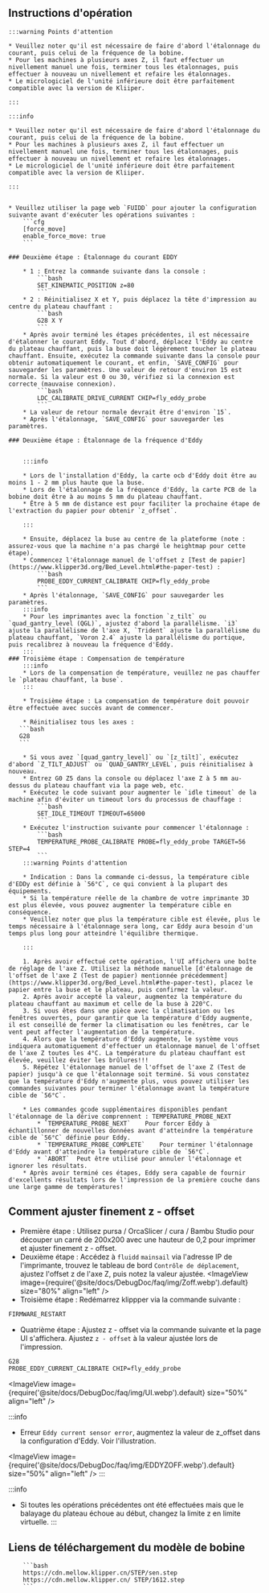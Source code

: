 ## Instructions d'opération

    :::warning Points d'attention

    * Veuillez noter qu'il est nécessaire de faire d'abord l'étalonnage du courant, puis celui de la fréquence de la bobine.
    * Pour les machines à plusieurs axes Z, il faut effectuer un nivellement manuel une fois, terminer tous les étalonnages, puis effectuer à nouveau un nivellement et refaire les étalonnages.
    * Le micrologiciel de l'unité inférieure doit être parfaitement compatible avec la version de Kliiper.

    :::

    :::info

    * Veuillez noter qu'il est nécessaire de faire d'abord l'étalonnage du courant, puis celui de la fréquence de la bobine.
    * Pour les machines à plusieurs axes Z, il faut effectuer un nivellement manuel une fois, terminer tous les étalonnages, puis effectuer à nouveau un nivellement et refaire les étalonnages.
    * Le micrologiciel de l'unité inférieure doit être parfaitement compatible avec la version de Kliiper.

    :::


    * Veuillez utiliser la page web `FUIDD` pour ajouter la configuration suivante avant d'exécuter les opérations suivantes :
        ```cfg
        [force_move]
        enable_force_move: true
        ```

    ### Deuxième étape : Étalonnage du courant EDDY

        * 1 : Entrez la commande suivante dans la console :
            ```bash
            SET_KINEMATIC_POSITION z=80
            ```
        * 2 : Réinitialisez X et Y, puis déplacez la tête d'impression au centre du plateau chauffant :
            ```bash
            G28 X Y
            ```
        * Après avoir terminé les étapes précédentes, il est nécessaire d'étalonner le courant Eddy. Tout d'abord, déplacez l'Eddy au centre du plateau chauffant, puis la buse doit légèrement toucher le plateau chauffant. Ensuite, exécutez la commande suivante dans la console pour obtenir automatiquement le courant, et enfin, `SAVE_CONFIG` pour sauvegarder les paramètres. Une valeur de retour d'environ 15 est normale. Si la valeur est 0 ou 30, vérifiez si la connexion est correcte (mauvaise connexion).
            ```bash
            LDC_CALIBRATE_DRIVE_CURRENT CHIP=fly_eddy_probe
            ```
        * La valeur de retour normale devrait être d'environ `15`.
        * Après l'étalonnage, `SAVE_CONFIG` pour sauvegarder les paramètres.

    ### Deuxième étape : Étalonnage de la fréquence d'Eddy


        :::info

        * Lors de l'installation d'Eddy, la carte ocb d'Eddy doit être au moins 1 - 2 mm plus haute que la buse.
        * Lors de l'étalonnage de la fréquence d'Eddy, la carte PCB de la bobine doit être à au moins 5 mm du plateau chauffant.
        * Être à 5 mm de distance est pour faciliter la prochaine étape de l'extraction du papier pour obtenir `z_offset`.

        :::

        * Ensuite, déplacez la buse au centre de la plateforme (note : assurez-vous que la machine n'a pas chargé le heightmap pour cette étape).
        * Commencez l'étalonnage manuel de l'offset z [Test de papier](https://www.klipper3d.org/Bed_Level.html#the-paper-test) :
            ```bash
            PROBE_EDDY_CURRENT_CALIBRATE CHIP=fly_eddy_probe
            ```
        * Après l'étalonnage, `SAVE_CONFIG` pour sauvegarder les paramètres.
        :::info
        * Pour les imprimantes avec la fonction `z_tilt` ou `quad_gantry_level (QGL)`, ajustez d'abord la parallélisme. `i3` ajuste la parallélisme de l'axe X, `Trident` ajuste la parallélisme du plateau chauffant, `Voron 2.4` ajuste la parallélisme du portique, puis recalibrez à nouveau la fréquence d'Eddy.
        :::
    ### Troisième étape : Compensation de température
        :::info
        * Lors de la compensation de température, veuillez ne pas chauffer le `plateau chauffant, la buse`.
        :::
        
        * Troisième étape : La compensation de température doit pouvoir être effectuée avec succès avant de commencer.

        * Réinitialisez tous les axes :
       ```bash
       G28
       ```

        * Si vous avez `[quad_gantry_level]` ou `[z_tilt]`, exécutez d'abord `Z_TILT_ADJUST` ou `QUAD_GANTRY_LEVEL`, puis réinitialisez à nouveau.
        * Entrez G0 Z5 dans la console ou déplacez l'axe Z à 5 mm au-dessus du plateau chauffant via la page web, etc.
        * Exécutez le code suivant pour augmenter le `idle timeout` de la machine afin d'éviter un timeout lors du processus de chauffage :
            ```bash
            SET_IDLE_TIMEOUT TIMEOUT=65000
            ```
        * Exécutez l'instruction suivante pour commencer l'étalonnage :
            ```bash
            TEMPERATURE_PROBE_CALIBRATE PROBE=fly_eddy_probe TARGET=56 STEP=4
            ```
        :::warning Points d'attention

        * Indication : Dans la commande ci-dessus, la température cible d'EDDy est définie à `56°C`, ce qui convient à la plupart des équipements.
        * Si la température réelle de la chambre de votre imprimante 3D est plus élevée, vous pouvez augmenter la température cible en conséquence.
        * Veuillez noter que plus la température cible est élevée, plus le temps nécessaire à l'étalonnage sera long, car Eddy aura besoin d'un temps plus long pour atteindre l'équilibre thermique.

        :::
    
        1. Après avoir effectué cette opération, l'UI affichera une boîte de réglage de l'axe Z. Utilisez la méthode manuelle [d'étalonnage de l'offset de l'axe Z (Test de papier) mentionnée précédemment](https://www.klipper3d.org/Bed_Level.html#the-paper-test), placez le papier entre la buse et le plateau, puis confirmez la valeur.
        2. Après avoir accepté la valeur, augmentez la température du plateau chauffant au maximum et celle de la buse à 220°C.
        3. Si vous êtes dans une pièce avec la climatisation ou les fenêtres ouvertes, pour garantir que la température d'Eddy augmente, il est conseillé de fermer la climatisation ou les fenêtres, car le vent peut affecter l'augmentation de la température.
        4. Alors que la température d'Eddy augmente, le système vous indiquera automatiquement d'effectuer un étalonnage manuel de l'offset de l'axe Z toutes les 4°C. La température du plateau chauffant est élevée, veuillez éviter les brûlures!!!
        5. Répétez l'étalonnage manuel de l'offset de l'axe Z (Test de papier) jusqu'à ce que l'étalonnage soit terminé. Si vous constatez que la température d'Eddy n'augmente plus, vous pouvez utiliser les commandes suivantes pour terminer l'étalonnage avant la température cible de `56°C`.
        
        * Les commandes gcode supplémentaires disponibles pendant l'étalonnage de la dérive comprennent : TEMPERATURE_PROBE_NEXT
            * `TEMPERATURE_PROBE_NEXT`    Pour forcer Eddy à échantillonner de nouvelles données avant d'atteindre la température cible de `56°C` définie pour Eddy.
            * `TEMPERATURE_PROBE_COMPLETE`    Pour terminer l'étalonnage d'Eddy avant d'atteindre la température cible de `56°C`.
            * `ABORT`  Peut être utilisé pour annuler l'étalonnage et ignorer les résultats.
        * Après avoir terminé ces étapes, Eddy sera capable de fournir d'excellents résultats lors de l'impression de la première couche dans une large gamme de températures!


## Comment ajuster finement z - offset
* Première étape : Utilisez pursa / OrcaSlicer / cura / Bambu Studio pour découper un carré de 200x200 avec une hauteur de 0,2 pour imprimer et ajuster finement z - offset.
* Deuxième étape : Accédez à `fluidd` `mainsail` via l'adresse IP de l'imprimante, trouvez le tableau de bord `Contrôle de déplacement`, ajustez l'offset z de l'axe Z, puis notez la valeur ajustée.
<ImageView image={require('@site/docs/DebugDoc/faq/img/Zoff.webp').default} size="80%" align="left" />
* Troisième étape : Redémarrez klippper via la commande suivante :
```bash
FIRMWARE_RESTART
```
* Quatrième étape : Ajustez z - offset via la commande suivante et la page UI s'affichera. Ajustez `z - offset` à la valeur ajustée lors de l'impression.
```bash
G28
PROBE_EDDY_CURRENT_CALIBRATE CHIP=fly_eddy_probe
```
<ImageView image={require('@site/docs/DebugDoc/faq/img/UI.webp').default} size="50%" align="left" />

:::info
* Erreur `Eddy current sensor error`, augmentez la valeur de z_offset dans la configuration d'Eddy. Voir l'illustration.

<ImageView image={require('@site/docs/DebugDoc/faq/img/EDDYZOFF.webp').default} size="50%" align="left" />
:::

:::info
 * Si toutes les opérations précédentes ont été effectuées mais que le balayage du plateau échoue au début, changez la limite z en limite virtuelle.
:::


## Liens de téléchargement du modèle de bobine

        ```bash
        https://cdn.mellow.klipper.cn/STEP/sen.step
        https://cdn.mellow.klipper.cn/ STEP/1612.step
        ``` 